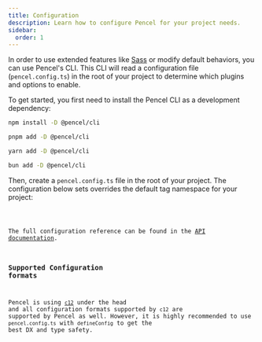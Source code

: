 ```yaml
---
title: Configuration
description: Learn how to configure Pencel for your project needs.
sidebar:
  order: 1
---
```



In order to use extended features like [Sass](plugins/scss) or modify default behaviors, you can use Pencel's CLI. This CLI will read a configuration file (`pencel.config.ts`) in the root of your project to determine which plugins and options to enable.

To get started, you first need to install the Pencel CLI as a development dependency:

<Tabs syncKey="pkg">
<TabItem label="npm">

```sh
npm install -D @pencel/cli
````

</TabItem>
<TabItem label="pnpm">

```sh
pnpm add -D @pencel/cli
```

</TabItem>
<TabItem label="yarn">

```sh
yarn add -D @pencel/cli
```

</TabItem>
<TabItem label="bun">

```sh
bun add -D @pencel/cli
```

</TabItem>
</Tabs>

Then, create a `pencel.config.ts` file in the root of your project. The configuration below sets overrides the default tag namespace for your project:


<Code code={pencelConfig} lang="json" title="pencel.config.ts" />

The full configuration reference can be found in the [API documentation](/pencel/api/core/src/interfaces/pencelconfig/).

### Supported Configuration formats

Pencel is using [`c12`](https://github.com/unjs/c12) under the head and all configuration formats supported by `c12` are supported by Pencel as well.
However, it is highly recommended to use `pencel.config.ts` with `defineConfig` to get the best DX and type safety.